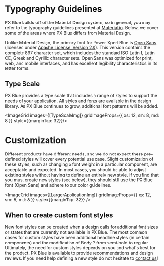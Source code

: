
# Typography Guidelines

PX Blue builds off of the Material Design system, so in general, you may refer to the typography guidelines presented at [Material.io](https://material.io/guidelines/style/typography.html#). Below, we cover some of the areas where PX Blue differs from Material Design.

Unlike Material Design, the primary font for Power Xpert Blue is [Open Sans](https://fonts.google.com/specimen/Open+Sans?selection.family=Open+Sans) (licensed under [Apache License, Version 2.0](http://www.apache.org/licenses/LICENSE-2.0)). This version contains the complete 897 character set, which includes the standard ISO Latin 1, Latin CE, Greek and Cyrillic character sets. Open Sans was optimized for print, web, and mobile interfaces, and has excellent legibility characteristics in its letter forms.

## Type Scale

PX Blue provides a type scale that includes a range of styles to support the needs of your application. All styles and fonts are available in the design library. As PX Blue continues to grow, additional font patterns will be added.

<ImageGrid images={[TypeScaleImg]} gridImageProps={{ xs: 12, sm: 8, md: 8 }} style={{marginTop: 32}}/>

<Divider fullScreen />

# Customization

Different products have different needs, and we do not expect these pre-defined styles will cover every potential use case. Slight customization of these styles, such as changing a font weight in a particular component, are acceptable and expected. In most cases, you should be able to adjust existing styles without having to define an entirely new style. If you find that you must create new styles (see below), they should still use the PX Blue font (Open Sans) and adhere to our color guidelines.

<ImageGrid images={[LargerApplicationImg]} gridImageProps={{ xs: 12, sm: 8, md: 8 }} style={{marginTop: 32}} />

<Divider />

## When to create custom font styles

New font styles can be created when a design calls for additional font sizes or states that are currently not available in PX Blue. The most common cases for custom styles have been additional headline styles (in certain components) and the modification of Body 2 from semi-bold to regular. Ultimately, the need for custom styles depends on you and what's best for the product. PX Blue is available to provide recommendations and design reviews. If you need help defining a new style do not hesitate to [contact us](/community/contactus)!
